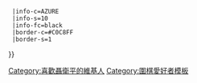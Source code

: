 {{Userbox
  |id=[[棋聖]]
  |id-c=BLUEVIOLET
  |id-fc=white
  |id-s=16
  |info=這個用戶是'''[[聶衛平]]'''的[[圍棋|棋]]迷。{{#if:{{{1|}}}|{{{1}}}}}
  |info-c=AZURE
  |info-s=10
  |info-fc=black
  |border-c=#C0C8FF
  |border-s=1
}}<includeonly>[[Category:喜歡聶衛平的維基人]]</includeonly><noinclude>

[[Category:圍棋愛好者模板]]

</noinclude>